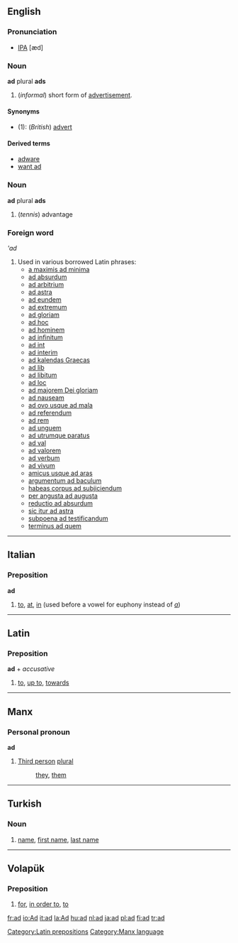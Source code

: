 ==English==
===Pronunciation===
* [[IPA]] [æd]

===Noun===
'''ad''' plural '''ads'''
#(''informal'') short form of [[advertisement]].

====Synonyms====
*(1): (''British'') [[advert]]

====Derived terms====
*[[adware]]
*[[want ad]]

===Noun===
'''ad''' plural '''ads'''
#(''tennis'') advantage

===Foreign word===
'''ad''

#Used in various borrowed Latin phrases:
#*[[a maximis ad minima]]
#*[[ad absurdum]]
#*[[ad arbitrium]]
#*[[ad astra]]
#*[[ad eundem]]
#*[[ad extremum]]
#*[[ad gloriam]]
#*[[ad hoc]]
#*[[ad hominem]]
#*[[ad infinitum]]
#*[[ad int]]
#*[[ad interim]]
#*[[ad kalendas Graecas]]
#*[[ad lib]]
#*[[ad libitum]]
#*[[ad loc]]
#*[[ad majorem Dei gloriam]]
#*[[ad nauseam]]
#*[[ad ovo usque ad mala]]
#*[[ad referendum]]
#*[[ad rem]]
#*[[ad unguem]]
#*[[ad utrumque paratus]]
#*[[ad val]]
#*[[ad valorem]]
#*[[ad verbum]]
#*[[ad vivum]]
#*[[amicus usque ad aras]]
#*[[argumentum ad baculum]]
#*[[habeas corpus ad subjiciendum]]
#*[[per angusta ad augusta]]
#*[[reductio ad absurdum]]
#*[[sic itur ad astra]]
#*[[subpoena ad testificandum]]
#*[[terminus ad quem]]

----

==Italian==
===Preposition===
'''ad'''

#[[to]], [[at]], [[in]] (used before a vowel for euphony instead of ''[[a#Italian|a]]'')

----
==Latin==
===Preposition===
'''ad''' + ''accusative''

#[[to]], [[up to]], [[towards]]

[[Category:Latin prepositions]]
----

==Manx==
===Personal pronoun===
'''ad'''
#[[Third person]] [[plural]]
#:[[they]], [[them]]

[[Category:Manx language]]

----

==Turkish==
===Noun===
#[[name]], [[first name]], [[last name]]

----
==Volapük==
===Preposition===
#[[for]], [[in order to]], [[to]]

[[fr:ad]]
[[io:Ad]]
[[it:ad]]
[[la:Ad]]
[[hu:ad]]
[[nl:ad]]
[[ja:ad]]
[[pl:ad]]
[[fi:ad]]
[[tr:ad]]